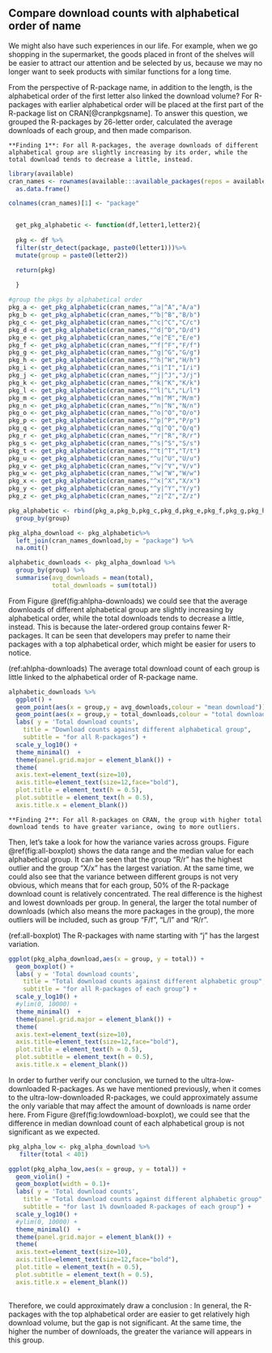 ## Compare download counts with alphabetical order of name

We might also have such experiences in our life. For example, when we go shopping in the supermarket, the goods placed in front of the shelves will be easier to attract our attention and be selected by us, because we may no longer want to seek products with similar functions for a long time.

From the perspective of R-package name, in addition to the length, is the alphabetical order of the first letter also linked the download volume? For R-packages with earlier alphabetical order will be placed at the first part of the R-package list on CRAN[@cranpkgsname]. To answer this question, we grouped the R-packages by 26-letter order, calculated the average downloads of each group, and then made comparison.

```block
**Finding 1**: For all R-packages, the average downloads of different alphabetical group are slightly increasing by its order, while the total download tends to decrease a little, instead.
```

```r
library(available)
cran_names <- rownames(available:::available_packages(repos = available:::default_cran_repos)) %>%
  as.data.frame() 

colnames(cran_names)[1] <- "package"


  get_pkg_alphabetic <- function(df,letter1,letter2){
  
  pkg <- df %>%
  filter(str_detect(package, paste0(letter1)))%>%
  mutate(group = paste0(letter2))

  return(pkg)
  
  }

#group the pkgs by alphabetical order
pkg_a <- get_pkg_alphabetic(cran_names,"^a|^A","A/a")
pkg_b <- get_pkg_alphabetic(cran_names,"^b|^B","B/b")
pkg_c <- get_pkg_alphabetic(cran_names,"^c|^C","C/c")
pkg_d <- get_pkg_alphabetic(cran_names,"^d|^D","D/d")
pkg_e <- get_pkg_alphabetic(cran_names,"^e|^E","E/e")
pkg_f <- get_pkg_alphabetic(cran_names,"^f|^F","F/f")
pkg_g <- get_pkg_alphabetic(cran_names,"^g|^G","G/g")
pkg_h <- get_pkg_alphabetic(cran_names,"^h|^H","H/h")
pkg_i <- get_pkg_alphabetic(cran_names,"^i|^I","I/i")
pkg_j <- get_pkg_alphabetic(cran_names,"^j|^J","J/j")
pkg_k <- get_pkg_alphabetic(cran_names,"^k|^K","K/k")
pkg_l <- get_pkg_alphabetic(cran_names,"^l|^L","L/l")
pkg_m <- get_pkg_alphabetic(cran_names,"^m|^M","M/m")
pkg_n <- get_pkg_alphabetic(cran_names,"^n|^N","N/n")
pkg_o <- get_pkg_alphabetic(cran_names,"^o|^O","O/o")
pkg_p <- get_pkg_alphabetic(cran_names,"^p|^P","P/p")
pkg_q <- get_pkg_alphabetic(cran_names,"^q|^Q","Q/q")
pkg_r <- get_pkg_alphabetic(cran_names,"^r|^R","R/r")
pkg_s <- get_pkg_alphabetic(cran_names,"^s|^S","S/s")
pkg_t <- get_pkg_alphabetic(cran_names,"^t|^T","T/t")
pkg_u <- get_pkg_alphabetic(cran_names,"^u|^U","U/u")
pkg_v <- get_pkg_alphabetic(cran_names,"^v|^V","V/v")
pkg_w <- get_pkg_alphabetic(cran_names,"^w|^W","W/w")
pkg_x <- get_pkg_alphabetic(cran_names,"^x|^X","X/x")
pkg_y <- get_pkg_alphabetic(cran_names,"^y|^Y","Y/y")
pkg_z <- get_pkg_alphabetic(cran_names,"^z|^Z","Z/z")

pkg_alphabetic <- rbind(pkg_a,pkg_b,pkg_c,pkg_d,pkg_e,pkg_f,pkg_g,pkg_h,pkg_i,pkg_j,pkg_k,pkg_l,pkg_m,pkg_n,pkg_o,pkg_p,pkg_q,pkg_r,pkg_s,pkg_t,pkg_u,pkg_v,pkg_w,pkg_x,pkg_y,pkg_z) %>%
  group_by(group)

```


```r
pkg_alpha_download <- pkg_alphabetic%>%
  left_join(cran_names_download,by = "package") %>%
  na.omit()

alphabetic_downloads <- pkg_alpha_download %>%
  group_by(group) %>%
  summarise(avg_downloads = mean(total),
            total_downloads = sum(total))
```

From Figure \@ref(fig:ahlpha-downloads) we could see that the average downloads of different alphabetical group are slightly increasing by alphabetical order, while the total downloads tends to decrease a little, instead. This is because the later-ordered group contains fewer R-packages. It can be seen that developers may prefer to name their packages with a top alphabetical order, which might be easier for users to notice.

(ref:ahlpha-downloads) The average total download count of each group is little linked to the alphabetical order of R-package name.

```r

alphabetic_downloads %>%
  ggplot() +
  geom_point(aes(x = group,y = avg_downloads,colour = "mean download")) +
  geom_point(aes(x = group,y = total_downloads,colour = "total download")) +
  labs( y = 'Total download counts',
    title = "Download counts against different alphabetical group",
    subtitle = "for all R-packages") +
  scale_y_log10() +
  theme_minimal()  +
  theme(panel.grid.major = element_blank()) +
  theme(
  axis.text=element_text(size=10),
  axis.title=element_text(size=12,face="bold"),
  plot.title = element_text(h = 0.5),
  plot.subtitle = element_text(h = 0.5),
  axis.title.x = element_blank())
```

```block
**Finding 2**: For all R-packages on CRAN, the group with higher total download tends to have greater variance, owing to more outliers.
```

Then, let's take a look for how the variance varies across groups. Figure \@ref(fig:all-boxplot) shows the data range and the median value for each alphabetical group. It can be seen that the group "R/r" has the highest outlier and the group "X/x" has the largest variation. At the same time, we could also see that the variance between different groups is not very obvious, which means that for each group, 50% of the R-package download count is relatively concentrated. The real difference is the highest and lowest downloads per group. In general, the larger the total number of downloads (which also means the more packages in the group), the more outliers will be included, such as group "F/f", "L/l" and "R/r".

(ref:all-boxplot) The R-packages with name starting with "j" has the largest variation.

```r

ggplot(pkg_alpha_download,aes(x = group, y = total)) +
  geom_boxplot() +
  labs( y = 'Total download counts',
    title = "Total download counts against different alphabetic group",
    subtitle = "for all R-packages of each group") +
  scale_y_log10() +
  #ylim(0, 10000) +
  theme_minimal()  +
  theme(panel.grid.major = element_blank()) +
  theme(
  axis.text=element_text(size=10),
  axis.title=element_text(size=12,face="bold"),
  plot.title = element_text(h = 0.5),
  plot.subtitle = element_text(h = 0.5),
  axis.title.x = element_blank())
```

In order to further verify our conclusion, we turned to the ultra-low-downloaded R-packages. As we have mentioned previously, when it comes to the ultra-low-downloaded R-packages, we could approximately assume the only variable that may affect the amount of downloads is name order here.
From Figure \@ref(fig:lowdownload-boxplot), we could see that the difference in median download count of each alphabetical group is not significant as we expected.

```r
pkg_alpha_low <- pkg_alpha_download %>%
   filter(total < 401)

ggplot(pkg_alpha_low,aes(x = group, y = total)) +
  geom_violin() +
  geom_boxplot(width = 0.1)+
  labs( y = 'Total download counts',
    title = "Total download counts against different alphabetic group",
    subtitle = "for last 1% downloaded R-packages of each group") +
  scale_y_log10() +
  #ylim(0, 10000) +
  theme_minimal()  +
  theme(panel.grid.major = element_blank()) +
  theme(
  axis.text=element_text(size=10),
  axis.title=element_text(size=12,face="bold"),
  plot.title = element_text(h = 0.5),
  plot.subtitle = element_text(h = 0.5),
  axis.title.x = element_blank())
  
```

Therefore, we could approximately draw a conclusion : In general, the R-packages with the top alphabetical order are easier to get relatively high download volume, but the gap is not significant. At the same time, the higher the number of downloads, the greater the variance will appears in this group.

